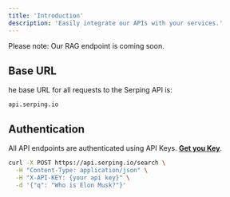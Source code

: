 ```yaml
---
title: 'Introduction'
description: 'Easily integrate our APIs with your services.'
---
```


<Check>
  Please note: Our RAG endpoint is coming soon.
</Check>

## Base URL

he base URL for all requests to the Serping API is:

```curl base url
api.serping.io
```

## Authentication

All API endpoints are authenticated using API Keys. [**Get you Key**]().

```bash
curl -X POST https://api.serping.io/search \
  -H "Content-Type: application/json" \
  -H "X-API-KEY: {your api key}" \
  -d '{"q": "Who is Elon Musk?"}'
```
